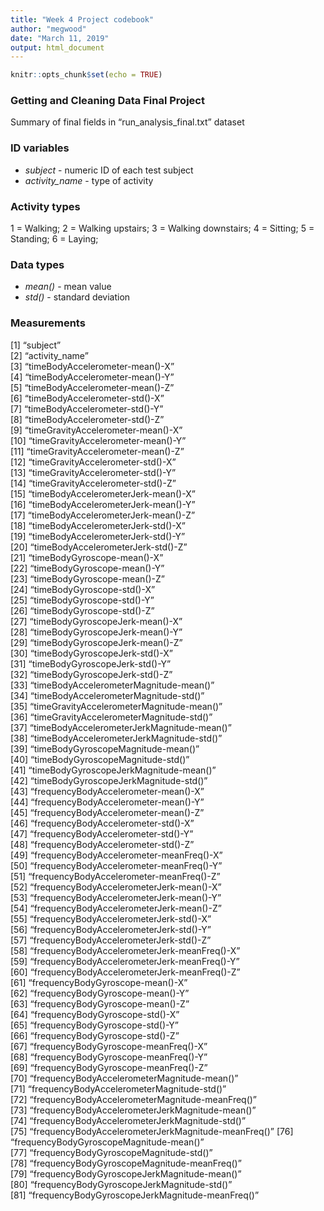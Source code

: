 ---
title: "Week 4 Project codebook"
author: "megwood"
date: "March 11, 2019"
output: html_document
---

```{r setup, include=FALSE}
knitr::opts_chunk$set(echo = TRUE)

```

### Getting and Cleaning Data Final Project

Summary of final fields in "run_analysis_final.txt" dataset

### ID variables

* *subject* - numeric ID of each test subject
* *activity_name* - type of activity 

### Activity types

1 = Walking;
2 = Walking upstairs;
3 = Walking downstairs;
4 = Sitting;
5 = Standing;
6 = Laying;

### Data types

* *mean()* - mean value
* *std()* - standard deviation

### Measurements

 [1] "subject"                                           
 [2] "activity_name"                                     
 [3] "timeBodyAccelerometer-mean()-X"                    
 [4] "timeBodyAccelerometer-mean()-Y"                    
 [5] "timeBodyAccelerometer-mean()-Z"                    
 [6] "timeBodyAccelerometer-std()-X"                     
 [7] "timeBodyAccelerometer-std()-Y"                     
 [8] "timeBodyAccelerometer-std()-Z"                     
 [9] "timeGravityAccelerometer-mean()-X"                 
[10] "timeGravityAccelerometer-mean()-Y"                 
[11] "timeGravityAccelerometer-mean()-Z"                 
[12] "timeGravityAccelerometer-std()-X"                  
[13] "timeGravityAccelerometer-std()-Y"                  
[14] "timeGravityAccelerometer-std()-Z"                  
[15] "timeBodyAccelerometerJerk-mean()-X"                
[16] "timeBodyAccelerometerJerk-mean()-Y"                
[17] "timeBodyAccelerometerJerk-mean()-Z"                
[18] "timeBodyAccelerometerJerk-std()-X"                 
[19] "timeBodyAccelerometerJerk-std()-Y"                 
[20] "timeBodyAccelerometerJerk-std()-Z"                 
[21] "timeBodyGyroscope-mean()-X"                        
[22] "timeBodyGyroscope-mean()-Y"                        
[23] "timeBodyGyroscope-mean()-Z"                        
[24] "timeBodyGyroscope-std()-X"                         
[25] "timeBodyGyroscope-std()-Y"                         
[26] "timeBodyGyroscope-std()-Z"                         
[27] "timeBodyGyroscopeJerk-mean()-X"                    
[28] "timeBodyGyroscopeJerk-mean()-Y"                    
[29] "timeBodyGyroscopeJerk-mean()-Z"                    
[30] "timeBodyGyroscopeJerk-std()-X"                     
[31] "timeBodyGyroscopeJerk-std()-Y"                     
[32] "timeBodyGyroscopeJerk-std()-Z"                     
[33] "timeBodyAccelerometerMagnitude-mean()"             
[34] "timeBodyAccelerometerMagnitude-std()"              
[35] "timeGravityAccelerometerMagnitude-mean()"          
[36] "timeGravityAccelerometerMagnitude-std()"           
[37] "timeBodyAccelerometerJerkMagnitude-mean()"         
[38] "timeBodyAccelerometerJerkMagnitude-std()"          
[39] "timeBodyGyroscopeMagnitude-mean()"                 
[40] "timeBodyGyroscopeMagnitude-std()"                  
[41] "timeBodyGyroscopeJerkMagnitude-mean()"             
[42] "timeBodyGyroscopeJerkMagnitude-std()"              
[43] "frequencyBodyAccelerometer-mean()-X"               
[44] "frequencyBodyAccelerometer-mean()-Y"               
[45] "frequencyBodyAccelerometer-mean()-Z"               
[46] "frequencyBodyAccelerometer-std()-X"                
[47] "frequencyBodyAccelerometer-std()-Y"                
[48] "frequencyBodyAccelerometer-std()-Z"                
[49] "frequencyBodyAccelerometer-meanFreq()-X"           
[50] "frequencyBodyAccelerometer-meanFreq()-Y"           
[51] "frequencyBodyAccelerometer-meanFreq()-Z"           
[52] "frequencyBodyAccelerometerJerk-mean()-X"           
[53] "frequencyBodyAccelerometerJerk-mean()-Y"           
[54] "frequencyBodyAccelerometerJerk-mean()-Z"           
[55] "frequencyBodyAccelerometerJerk-std()-X"            
[56] "frequencyBodyAccelerometerJerk-std()-Y"            
[57] "frequencyBodyAccelerometerJerk-std()-Z"            
[58] "frequencyBodyAccelerometerJerk-meanFreq()-X"       
[59] "frequencyBodyAccelerometerJerk-meanFreq()-Y"       
[60] "frequencyBodyAccelerometerJerk-meanFreq()-Z"       
[61] "frequencyBodyGyroscope-mean()-X"                   
[62] "frequencyBodyGyroscope-mean()-Y"                   
[63] "frequencyBodyGyroscope-mean()-Z"                   
[64] "frequencyBodyGyroscope-std()-X"                    
[65] "frequencyBodyGyroscope-std()-Y"                    
[66] "frequencyBodyGyroscope-std()-Z"                    
[67] "frequencyBodyGyroscope-meanFreq()-X"               
[68] "frequencyBodyGyroscope-meanFreq()-Y"               
[69] "frequencyBodyGyroscope-meanFreq()-Z"               
[70] "frequencyBodyAccelerometerMagnitude-mean()"        
[71] "frequencyBodyAccelerometerMagnitude-std()"         
[72] "frequencyBodyAccelerometerMagnitude-meanFreq()"    
[73] "frequencyBodyAccelerometerJerkMagnitude-mean()"    
[74] "frequencyBodyAccelerometerJerkMagnitude-std()"     
[75] "frequencyBodyAccelerometerJerkMagnitude-meanFreq()"
[76] "frequencyBodyGyroscopeMagnitude-mean()"            
[77] "frequencyBodyGyroscopeMagnitude-std()"             
[78] "frequencyBodyGyroscopeMagnitude-meanFreq()"        
[79] "frequencyBodyGyroscopeJerkMagnitude-mean()"        
[80] "frequencyBodyGyroscopeJerkMagnitude-std()"         
[81] "frequencyBodyGyroscopeJerkMagnitude-meanFreq()"

